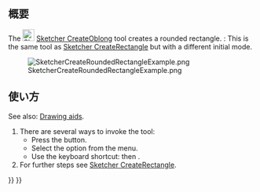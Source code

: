 <languages/>

{{Docnav/ja
|[[Sketcher_CreateRectangle_Center/ja|中心配置長方形]]
|[[Sketcher_CreateTriangle/ja|正三角形]]
|[[Sketcher_Workbench/ja|スケッチャーワークベンチ]]
|IconL=Sketcher_CreateRectangle_Center.svg
|IconR=Sketcher_CreateTriangle.svg
|IconC=Workbench_Sketcher.svg
}}

{{GuiCommand/ja
|Name=Sketcher CreateOblong
|Name/ja=スケッチャー・角丸長方形
|MenuLocation=スケッチ → スケッチャージオメトリ → 角丸長方形
|Workbenches=[[Sketcher_Workbench/ja|スケッチャー]]
|Shortcut={{KEY|G}} {{KEY|O}}
|Version=0.20
|SeeAlso=[[Sketcher_CreateRectangle/ja|スケッチャー・長方形を作成]]
}}

<span id="Description"></span>
== 概要 ==

The [[Image:Sketcher_CreateOblong.svg|24px]] [[Sketcher_CreateOblong|Sketcher CreateOblong]] tool creates a rounded rectangle. {{Version|1.0}}: This is the same tool as [[Sketcher_CreateRectangle|Sketcher CreateRectangle]] but with a different initial mode.

[[Image:SketcherCreateRoundedRectangleExample.png‎]]

<span id="Usage"></span>
== 使い方 ==

See also: [[Sketcher_Workbench#Drawing_aids|Drawing aids]].

# There are several ways to invoke the tool:
#* Press the {{Button|[[Image:Sketcher_CreateOblong.svg|16px]] [[Sketcher_CreateOblong|Rounded rectangle]]}} button.
#* Select the {{MenuCommand|Sketcher → Sketcher geometries → [[Image:Sketcher_CreateOblong.svg|16px]] Create rounded rectangle}} option from the menu.
#* Use the keyboard shortcut: {{KEY|G}} then {{KEY|O}}.
# For further steps see [[Sketcher CreateRectangle#Usage|Sketcher CreateRectangle]].


{{Docnav/ja
|[[Sketcher_CreateRectangle_Center/ja|中心配置長方形]]
|[[Sketcher_CreateTriangle/ja|正三角形]]
|[[Sketcher_Workbench/ja|スケッチャーワークベンチ]]
|IconL=Sketcher_CreateRectangle_Center.svg
|IconR=Sketcher_CreateTriangle.svg
|IconC=Workbench_Sketcher.svg
}}

{{Sketcher_Tools_navi{{#translation:}}}}
{{Userdocnavi{{#translation:}}}}